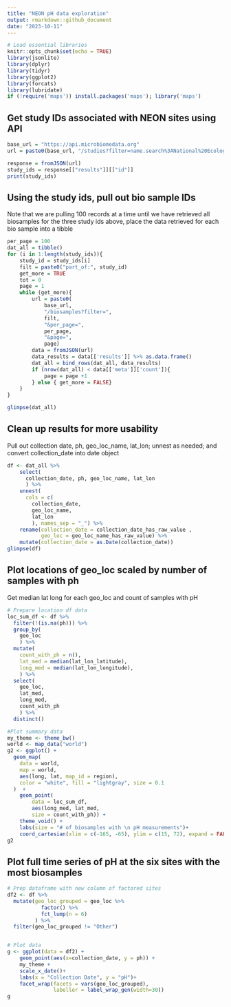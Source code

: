 ```yaml
---
title: "NEON pH data exploration"
output: rmarkdown::github_document
date: "2023-10-11"
---
```


```r
# Load essential libraries
knitr::opts_chunk$set(echo = TRUE)
library(jsonlite)
library(dplyr)
library(tidyr)
library(ggplot2)
library(forcats)
library(lubridate)
if (!require('maps')) install.packages('maps'); library('maps')
```


## Get study IDs associated with NEON sites using API
```r
base_url = "https://api.microbiomedata.org"
url = paste0(base_url, "/studies?filter=name.search%3ANational%20Ecological%20Observatory%20Network&per_page=50")

response = fromJSON(url)
study_ids = response[["results"]][["id"]]
print(study_ids)
```


## Using the study ids, pull out bio sample IDs
Note that we are pulling 100 records at a time until we have retrieved all biosamples for the three study ids above, place the data retrieved for each bio sample into a tibble

```r
per_page = 100
dat_all = tibble()
for (i in 1:length(study_ids)){
    study_id = study_ids[i]
    filt = paste0("part_of:", study_id)
    get_more = TRUE
    tot = 0
    page = 1
    while (get_more){
        url = paste0(
            base_url, 
            "/biosamples?filter=", 
            filt,
            "&per_page=",
            per_page,
            "&page=",
            page)
        data = fromJSON(url)
        data_results = data[['results']] %>% as.data.frame()
        dat_all = bind_rows(dat_all, data_results)
        if (nrow(dat_all) < data[['meta']]['count']){
            page = page +1
        } else { get_more = FALSE}
    }
}

glimpse(dat_all)
```

## Clean up results for more usability
Pull out collection date, ph, geo_loc_name, lat_lon; unnest as needed; and convert collection_date into date object 
```r
df <- dat_all %>%
    select(
      collection_date, ph, geo_loc_name, lat_lon
      ) %>%
    unnest(
      cols = c(
        collection_date, 
        geo_loc_name,
        lat_lon
        ), names_sep = "_") %>%
    rename(collection_date = collection_date_has_raw_value ,
           geo_loc = geo_loc_name_has_raw_value) %>%
    mutate(collection_date = as.Date(collection_date))
glimpse(df)
```


## Plot locations of geo_loc scaled by number of samples with ph
Get median lat long for each geo_loc and count of samples with pH
```r
# Prepare location df data
loc_sum_df <- df %>%
  filter(!(is.na(ph))) %>%
  group_by(
    geo_loc
    ) %>%
  mutate(
    count_with_ph = n(),
    lat_med = median(lat_lon_latitude),
    long_med = median(lat_lon_longitude),
    ) %>%
  select(
    geo_loc, 
    lat_med,
    long_med,
    count_with_ph
    ) %>%
  distinct()

#Plot summary data
my_theme <- theme_bw()
world <- map_data("world")
g2 <- ggplot() +
  geom_map(
    data = world, 
    map = world,
    aes(long, lat, map_id = region),
    color = "white", fill = "lightgray", size = 0.1
  )  +
    geom_point(
        data = loc_sum_df,
        aes(long_med, lat_med,
        size = count_with_ph)) +
    theme_void() +
    labs(size = "# of biosamples with \n pH measurements")+
    coord_cartesian(xlim = c(-165, -65), ylim = c(15, 72), expand = FALSE)
g2

```

## Plot full time series of pH at the six sites with the most biosamples

```r
# Prep dataframe with new column of factored sites
df2 <- df %>%
  mutate(geo_loc_grouped = geo_loc %>% 
           factor() %>% 
           fct_lump(n = 6)
         ) %>%
  filter(geo_loc_grouped != "Other")


# Plot data
g <- ggplot(data = df2) +
    geom_point(aes(x=collection_date, y = ph)) +
    my_theme +
    scale_x_date()+
    labs(x = "Collection Date", y = "pH")+
    facet_wrap(facets = vars(geo_loc_grouped),
               labeller = label_wrap_gen(width=30)) 
g
```